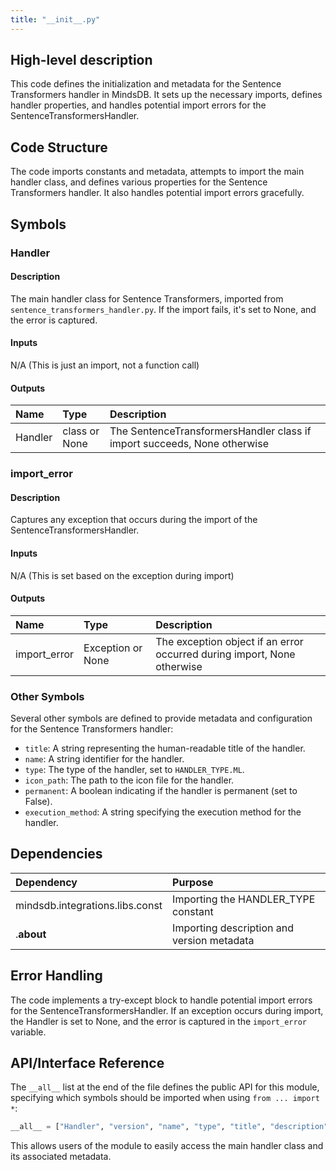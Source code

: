 ```yaml
---
title: "__init__.py"
---
```


## High-level description
This code defines the initialization and metadata for the Sentence Transformers handler in MindsDB. It sets up the necessary imports, defines handler properties, and handles potential import errors for the SentenceTransformersHandler.

## Code Structure
The code imports constants and metadata, attempts to import the main handler class, and defines various properties for the Sentence Transformers handler. It also handles potential import errors gracefully.

## Symbols

### Handler
#### Description
The main handler class for Sentence Transformers, imported from `sentence_transformers_handler.py`. If the import fails, it's set to None, and the error is captured.

#### Inputs
N/A (This is just an import, not a function call)

#### Outputs
| Name | Type | Description |
|:-----|:-----|:------------|
| Handler | class or None | The SentenceTransformersHandler class if import succeeds, None otherwise |

### import_error
#### Description
Captures any exception that occurs during the import of the SentenceTransformersHandler.

#### Inputs
N/A (This is set based on the exception during import)

#### Outputs
| Name | Type | Description |
|:-----|:-----|:------------|
| import_error | Exception or None | The exception object if an error occurred during import, None otherwise |

### Other Symbols
Several other symbols are defined to provide metadata and configuration for the Sentence Transformers handler:

- `title`: A string representing the human-readable title of the handler.
- `name`: A string identifier for the handler.
- `type`: The type of the handler, set to `HANDLER_TYPE.ML`.
- `icon_path`: The path to the icon file for the handler.
- `permanent`: A boolean indicating if the handler is permanent (set to False).
- `execution_method`: A string specifying the execution method for the handler.

## Dependencies
| Dependency | Purpose |
|:-----------|:--------|
| mindsdb.integrations.libs.const | Importing the HANDLER_TYPE constant |
| .__about__ | Importing description and version metadata |

## Error Handling
The code implements a try-except block to handle potential import errors for the SentenceTransformersHandler. If an exception occurs during import, the Handler is set to None, and the error is captured in the `import_error` variable.

## API/Interface Reference
The `__all__` list at the end of the file defines the public API for this module, specifying which symbols should be imported when using `from ... import *`:

```python
__all__ = ["Handler", "version", "name", "type", "title", "description", "import_error", "icon_path"]
```

This allows users of the module to easily access the main handler class and its associated metadata.